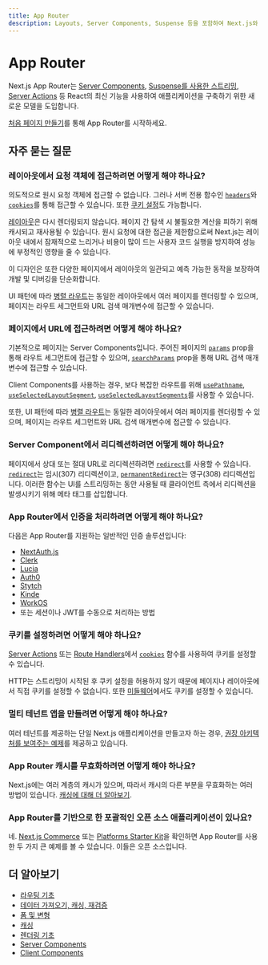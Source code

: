 ```yaml
---
title: App Router
description: Layouts, Server Components, Suspense 등을 포함하여 Next.js와 React의 최신 기능을 사용하는 새로운 App Router.
---
```


# App Router

Next.js App Router는 [Server Components](/docs/app/building-your-application/rendering/server-components), [Suspense를 사용한 스트리밍](/docs/app/building-your-application/routing/loading-ui-and-streaming#streaming-with-suspense), [Server Actions](/docs/app/building-your-application/data-fetching/server-actions-and-mutations) 등 React의 최신 기능을 사용하여 애플리케이션을 구축하기 위한 새로운 모델을 도입합니다.

[처음 페이지 만들기](/docs/app/building-your-application/routing/layouts-and-templates)를 통해 App Router를 시작하세요.

## 자주 묻는 질문

### 레이아웃에서 요청 객체에 접근하려면 어떻게 해야 하나요?

의도적으로 원시 요청 객체에 접근할 수 없습니다. 그러나 서버 전용 함수인 [`headers`](/docs/app/api-reference/functions/headers)와 [`cookies`](/docs/app/api-reference/functions/cookies)를 통해 접근할 수 있습니다. 또한 [쿠키 설정](#how-can-i-set-cookies)도 가능합니다.

[레이아웃](/docs/app/building-your-application/routing/layouts-and-templates#layouts)은 다시 렌더링되지 않습니다. 페이지 간 탐색 시 불필요한 계산을 피하기 위해 캐시되고 재사용될 수 있습니다. 원시 요청에 대한 접근을 제한함으로써 Next.js는 레이아웃 내에서 잠재적으로 느리거나 비용이 많이 드는 사용자 코드 실행을 방지하여 성능에 부정적인 영향을 줄 수 있습니다.

이 디자인은 또한 다양한 페이지에서 레이아웃의 일관되고 예측 가능한 동작을 보장하여 개발 및 디버깅을 단순화합니다.

UI 패턴에 따라 [병렬 라우트](/docs/app/building-your-application/routing/parallel-routes)는 동일한 레이아웃에서 여러 페이지를 렌더링할 수 있으며, 페이지는 라우트 세그먼트와 URL 검색 매개변수에 접근할 수 있습니다.

### 페이지에서 URL에 접근하려면 어떻게 해야 하나요?

기본적으로 페이지는 Server Components입니다. 주어진 페이지의 [`params`](/docs/app/api-reference/file-conventions/page#params-optional) prop을 통해 라우트 세그먼트에 접근할 수 있으며, [`searchParams`](/docs/app/api-reference/file-conventions/page#searchparams-optional) prop을 통해 URL 검색 매개변수에 접근할 수 있습니다.

Client Components를 사용하는 경우, 보다 복잡한 라우트를 위해 [`usePathname`](/docs/app/api-reference/functions/use-pathname), [`useSelectedLayoutSegment`](/docs/app/api-reference/functions/use-selected-layout-segment), [`useSelectedLayoutSegments`](/docs/app/api-reference/functions/use-selected-layout-segments)를 사용할 수 있습니다.

또한, UI 패턴에 따라 [병렬 라우트](/docs/app/building-your-application/routing/parallel-routes)는 동일한 레이아웃에서 여러 페이지를 렌더링할 수 있으며, 페이지는 라우트 세그먼트와 URL 검색 매개변수에 접근할 수 있습니다.

### Server Component에서 리디렉션하려면 어떻게 해야 하나요?

페이지에서 상대 또는 절대 URL로 리디렉션하려면 [`redirect`](/docs/app/api-reference/functions/redirect)를 사용할 수 있습니다. [`redirect`](/docs/app/api-reference/functions/redirect)는 임시(307) 리디렉션이고, [`permanentRedirect`](/docs/app/api-reference/functions/permanentRedirect)는 영구(308) 리디렉션입니다. 이러한 함수는 UI를 스트리밍하는 동안 사용될 때 클라이언트 측에서 리디렉션을 발생시키기 위해 메타 태그를 삽입합니다.

### App Router에서 인증을 처리하려면 어떻게 해야 하나요?

다음은 App Router를 지원하는 일반적인 인증 솔루션입니다:

- [NextAuth.js](https://next-auth.js.org/configuration/nextjs#in-app-router)
- [Clerk](https://clerk.com/docs/quickstarts/nextjs)
- [Lucia](https://lucia-auth.com/getting-started/nextjs-app)
- [Auth0](https://github.com/auth0/nextjs-auth0#app-router)
- [Stytch](https://stytch.com/docs/example-apps/frontend/nextjs)
- [Kinde](https://kinde.com/docs/developer-tools/nextjs-sdk/)
- [WorkOS](https://workos.com/docs/user-management)
- 또는 세션이나 JWT를 수동으로 처리하는 방법

### 쿠키를 설정하려면 어떻게 해야 하나요?

[Server Actions](/docs/app/building-your-application/data-fetching/server-actions-and-mutations#cookies) 또는 [Route Handlers](/docs/app/building-your-application/routing/route-handlers)에서 [`cookies`](/docs/app/api-reference/functions/cookies) 함수를 사용하여 쿠키를 설정할 수 있습니다.

HTTP는 스트리밍이 시작된 후 쿠키 설정을 허용하지 않기 때문에 페이지나 레이아웃에서 직접 쿠키를 설정할 수 없습니다. 또한 [미들웨어](/docs/app/building-your-application/routing/middleware#using-cookies)에서도 쿠키를 설정할 수 있습니다.

### 멀티 테넌트 앱을 만들려면 어떻게 해야 하나요?

여러 테넌트를 제공하는 단일 Next.js 애플리케이션을 만들고자 하는 경우, [권장 아키텍처를 보여주는 예제](https://vercel.com/templates/next.js/platforms-starter-kit)를 제공하고 있습니다.

### App Router 캐시를 무효화하려면 어떻게 해야 하나요?

Next.js에는 여러 계층의 캐시가 있으며, 따라서 캐시의 다른 부분을 무효화하는 여러 방법이 있습니다. [캐싱에 대해 더 알아보기](/docs/app/building-your-application/caching).

### App Router를 기반으로 한 포괄적인 오픈 소스 애플리케이션이 있나요?

네. [Next.js Commerce](https://vercel.com/templates/next.js/nextjs-commerce) 또는 [Platforms Starter Kit](https://vercel.com/templates/next.js/platforms-starter-kit)을 확인하면 App Router를 사용한 두 가지 큰 예제를 볼 수 있습니다. 이들은 오픈 소스입니다.

## 더 알아보기

- [라우팅 기초](/docs/app/building-your-application/routing)
- [데이터 가져오기, 캐싱, 재검증](/docs/app/building-your-application/data-fetching/caching-and-revalidating)
- [폼 및 변형](/docs/app/building-your-application/data-fetching/server-actions-and-mutations)
- [캐싱](/docs/app/building-your-application/caching)
- [렌더링 기초](/docs/app/building-your-application/rendering)
- [Server Components](/docs/app/building-your-application/rendering/server-components)
- [Client Components](/docs/app/building-your-application/rendering/client-components)
